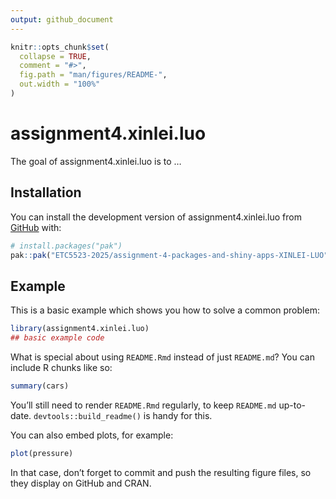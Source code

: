 ```yaml
---
output: github_document
---
```


<!-- README.md is generated from README.Rmd. Please edit that file -->

```r
knitr::opts_chunk$set(
  collapse = TRUE,
  comment = "#>",
  fig.path = "man/figures/README-",
  out.width = "100%"
)
```

# assignment4.xinlei.luo

<!-- badges: start -->
<!-- badges: end -->

The goal of assignment4.xinlei.luo is to ...

## Installation

You can install the development version of assignment4.xinlei.luo from [GitHub](https://github.com/) with:

``` r
# install.packages("pak")
pak::pak("ETC5523-2025/assignment-4-packages-and-shiny-apps-XINLEI-LUO")
```

## Example

This is a basic example which shows you how to solve a common problem:

```r
library(assignment4.xinlei.luo)
## basic example code
```

What is special about using `README.Rmd` instead of just `README.md`? You can include R chunks like so:

```r
summary(cars)
```

You'll still need to render `README.Rmd` regularly, to keep `README.md` up-to-date. `devtools::build_readme()` is handy for this.

You can also embed plots, for example:

```r
plot(pressure)
```

In that case, don't forget to commit and push the resulting figure files, so they display on GitHub and CRAN.
